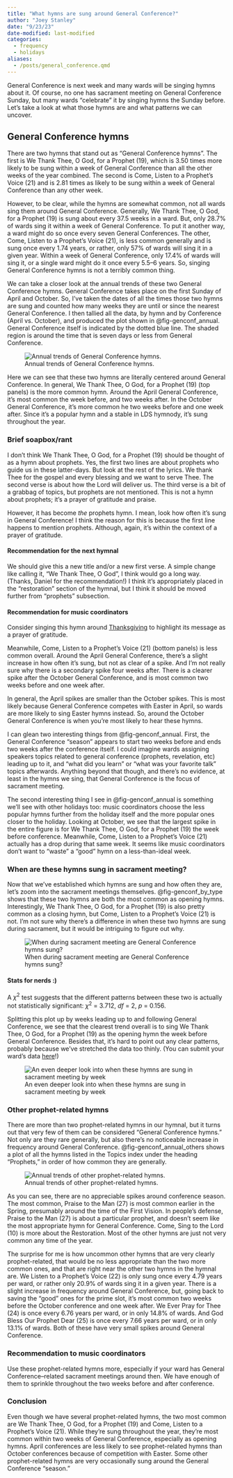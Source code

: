 ```yaml
---
title: "What hymns are sung around General Conference?"
author: "Joey Stanley"
date: "9/23/23"
date-modified: last-modified
categories:
  - frequency
  - holidays
aliases:
  - /posts/general_conference.qmd
---
```


General Conference is next week and many wards will be singing hymns about it. Of course, no one has sacrament meeting on General Conference Sunday, but many wards "celebrate" it by singing hymns the Sunday before. Let's take a look at what those hymns are and what patterns we can uncover.

## General Conference hymns

There are two hymns that stand out as "General Conference hymns". The first is <hymn>We Thank Thee, O God, for a Prophet (19)</hymn>, which is 3.50 times more likely to be sung within a week of General Conference than all the other weeks of the year combined. The second is <hymn>Come, Listen to a Prophet's Voice (21)</hymn> and is 2.81 times as likely to be sung within a week of General Conference than any other week.

However, to be clear, while the hymns are somewhat common, not all wards sing them around General Conference. Generally, <hymn>We Thank Thee, O God, for a Prophet (19)</hymn> is sung about every 37.5 weeks in a ward. But, only 28.7% of wards sing it within a week of General Conference. To put it another way, a ward might do so once every seven General Conferences. The other, <hymn>Come, Listen to a Prophet's Voice (21)</hymn>, is less common generally and is sung once every 1.74 years, or rather, only 57% of wards will sing it in a given year. Within a week of General Conference, only 17.4% of wards will sing it, or a single ward might do it once every 5.5--6 years. So, singing General Conference hymns is not a terribly common thing.

We can take a closer look at the annual trends of these two General Conference hymns. General Conference takes place on the first Sunday of April and October. So, I've taken the dates of all the times those two hymns are sung and counted how many weeks they are until or since the nearest General Conference. I then tallied all the data, by hymn and by Conference (April vs. October), and produced the plot shown in @fig-genconf_annual. General Conference itself is indicated by the dotted blue line. The shaded region is around the time that is seven days or less from General Conference.

![Annual trends of General Conference hymns.](genconf_annual.jpeg){#fig-genconf_annual}

Here we can see that these two hymns are literally centered around General Conference. In general, <hymn>We Thank Thee, O God, for a Prophet (19)</hymn> (top panels) is the more common hymn. Around the April General Conference, it's most common the week before, and two weeks after. In the October General Conference, it's more common he two weeks before and one week after. Since it's a popular hymn and a stable in LDS hymnody, it's sung throughout the year.

::: {.callout-caution collapse="true"}
### Brief soapbox/rant

I don't think <hymn>We Thank Thee, O God, for a Prophet (19)</hymn> should be thought of as a hymn about prophets. Yes, the first two lines are about prophets who guide us in these latter-days. But look at the rest of the lyrics. We thank Thee for the gospel and every blessing and we want to serve Thee. The second verse is about how the Lord will deliver us. The third verse is a bit of a grabbag of topics, but prophets are not mentioned. This is not a hymn about prophets; it's a prayer of gratitude and praise.

However, it has become *the* prophets hymn. I mean, look how often it's sung in General Conference! I think the reason for this is because the first line happens to mention prophets. Although, again, it's within the context of a prayer of gratitude.

::: {.callout-tip icon="false"}
#### Recommendation for the next hymnal

We should give this a new title and/or a new first verse. A simple change like calling it, "We Thank Thee, O God", I think would go a long way. (Thanks, Daniel for the recommendation!) I think it's appropriately placed in the "restoration" section of the hymnal, but I think it should be moved further from "prophets" subsection.
:::

::: {.callout-tip icon="false"}
#### Recommendation for music coordinators

Consider singing this hymn around [Thanksgiving](/posts/thanksgiving) to highlight its message as a prayer of gratitude.
:::
:::

Meanwhile, <hymn>Come, Listen to a Prophet's Voice (21)</hymn> (bottom panels) is less common overall. Around the April General Conference, there's a slight increase in how often it's sung, but not as clear of a spike. And I'm not really sure why there is a secondary spike four weeks after. There is a clearer spike after the October General Conference, and is most common two weeks before and one week after.

In general, the April spikes are smaller than the October spikes. This is most likely because General Conference competes with Easter in April, so wards are more likely to sing Easter hymns instead. So, around the October General Conference is when you're most likely to hear these hymns.

I can glean two interesting things from @fig-genconf_annual. First, the General Conference "season" appears to start two weeks before and ends two weeks after the conference itself. I could imagine wards assigning speakers topics related to general conference (prophets, revelation, etc) leading up to it, and "what did you learn" or "what was your favorite talk" topics afterwards. Anything beyond that though, and there's no evidence, at least in the hymns we sing, that General Conference is the focus of sacrament meeting.

The second interesting thing I see in @fig-genconf_annual is something we'll see with other holidays too: music coordinators choose the less popular hymns further from the holiday itself and the more popular ones closer to the holiday. Looking at October, we see that the largest spike in the entire figure is for <hymn>We Thank Thee, O God, for a Prophet (19)</hymn> the week before conference. Meanwhile, <hymn>Come, Listen to a Prophet's Voice (21)</hymn> actually has a drop during that same week. It seems like music coordinators don't want to "waste" a "good" hymn on a less-than-ideal week.

### When are these hymns sung in sacrament meeting?

Now that we've established which hymns are sung and how often they are, let's zoom into the sacrament meetings themselves. @fig-genconf_by_type shows that these two hymns are both the most common as opening hymns. Interestingly, <hymn>We Thank Thee, O God, for a Prophet (19)</hymn> is also pretty common as a closing hymn, but <hymn>Come, Listen to a Prophet's Voice (21)</hymn> is not. I'm not sure why there's a difference in when these two hymns are sung during sacrament, but it would be intriguing to figure out why.

![When during sacrament meeting are General Conference hymns sung?](genconf_by_type.jpeg){#fig-genconf_by_type}

::: {.callout-caution collapse="true"}
#### Stats for nerds :)

A $\chi^2$ test suggests that the different patterns between these two is actually not statistically significant: $\chi^2$ = 3.712, *df* = 2, *p* = 0.156.
:::

Splitting this plot up by weeks leading up to and following General Conference, we see that the clearest trend overall is to sing <hymn>We Thank Thee, O God, for a Prophet (19)</hymn> as the opening hymn the week before General Conference. Besides that, it's hard to point out any clear patterns, probably because we've stretched the data too thinly. (You can submit your ward's data [here](/contribute.qmd)!)

![An even deeper look into when these hymns are sung in sacrament meeting by week](genconf_by_type_by_week.jpeg){#fig-genconf_by_type_by_week}

### Other prophet-related hymns

There are more than two prophet-related hymns in our hymnal, but it turns out that very few of them can be considered "General Conference hymns." Not only are they rare generally, but also there's no noticeable increase in frequency around General Conference. @fig-genconf_annual_others shows a plot of all the hymns listed in the Topics index under the heading "Prophets," in order of how common they are generally.

![Annual trends of other prophet-related hymns.](genconf_annual_others.jpeg){#fig-genconf_annual_others}

As you can see, there are no appreciable spikes around conference season. The most common, <hymn>Praise to the Man (27)</hymn> is most common earlier in the Spring, presumably around the time of the First Vision. In people's defense, <hymn>Praise to the Man (27)</hymn> is about a particular prophet, and doesn't seem like the most appropriate hymn for General Conference. <hymn>Come, Sing to the Lord (10)</hymn> is more about the Restoration. Most of the other hymns are just not very common any time of the year.

The surprise for me is how uncommon other hymns that are very clearly prophet-related, that would be no less appropriate than the two more common ones, and that are right near the other two hymns in the hymnal are. <hymn>We Listen to a Prophet's Voice (22)</hymn> is only sung once every 4.79 years per ward, or rather only 20.9% of wards sing it in a given year. There is a slight increase in frequency around General Conference, but, going back to saving the "good" ones for the prime slot, it's most common two weeks before the October conference and one week after. <hymn>We Ever Pray for Thee (24)</hymn> is once every 6.76 years per ward, or in only 14.8% of wards. And <hymn>God Bless Our Prophet Dear (25)</hymn> is once every 7.66 years per ward, or in only 13.1% of wards. Both of these have very small spikes around General Conference.

::: callout-tip
### Recommendation to music coordinators

Use these prophet-related hymns more, especially if your ward has General Conference--related sacrament meetings around then. We have enough of them to sprinkle throughout the two weeks before and after conference.
:::

### Conclusion

Even though we have several prophet-related hymns, the two most common are <hymn>We Thank Thee, O God, for a Prophet (19)</hymn> and <hymn>Come, Listen to a Prophet's Voice (21)</hymn>. While they're sung throughout the year, they're most common within two weeks of General Conference, especially as opening hymns. April conferences are less likely to see prophet-related hymns than October conferences because of competition with Easter. Some other prophet-related hymns are very occasionally sung around the General Conference "season."
